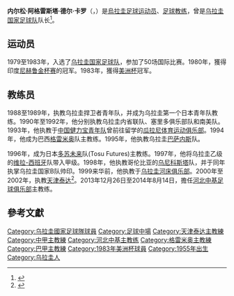 {{Infobox football biography
| name                = Nelson Agresta
| fullname            = Nelson Agresta del Carro
| birth_date          = {{birth date and age|1955|8|2|df=y}}
| birth_place         = [[乌拉圭|乌拉圭]][[蒙得维的亚|蒙得维的亚]]
| height              = 
| position            = [[中场|中场]]
| currentclub         = 
| clubnumber          = 
| youthyears1         = 
| youthclubs1         = 
| years1              = 1974      | clubs1 = [[利物浦足球俱乐部_(乌拉圭)|烏拉圭利物浦]]                   | caps1  =  | goals1  = 
| years2              = 1975–1976 | clubs2 = [[拉普拉塔大学生|拉普拉塔大学生]]                       | caps2  =  | goals2  = 
| years3              = 1976      | clubs3 = [[防卫者体育|防卫者体育]]                                         | caps3  =  | goals3  = 
| years4              = 1977      | clubs4 = [[阿根廷青年|阿根廷青年]]                                        | caps4  =  | goals4  = 
| years5              = 1978–1980 | clubs5 = [[民族足球俱乐部|民族足球俱乐部]]                        | caps5  =  | goals5  = 
| years6              = 1981–1982 | clubs6 = [[河床竞技俱乐部_(乌拉圭)|烏拉圭河床]]         | caps6  =  | goals6  = 
| years7              = 1983      | clubs7 = {{link-en|Sud América}}                                               | caps7  =  | goals7  =
| years8              = 1984–1985 | clubs8 = {{link-en|San Luis de Quillota}}                                      | caps8  = 13 | goals8  = 1
| years9              = 1986      | clubs9 = {{link-en|LDU Portoviejo}}                                            | caps9  =  | goals9  = 
| years10             = 1987      | clubs10= [[Club_Ideal_de_San_Ramón|Ideal de San Ramón]]                | caps10  =  | goals10  =
| years11             = 1988      | clubs11= [[Club_Iván_Mayo_de_Villa_Alemana|Iván Mayo de Villa Alemana]]| caps11  =  | goals11  =
| totalcaps           = 
| totalgoals          = 
| nationalyears1      = 1979–1983
| nationalteam1       = [[烏拉圭國家足球隊|烏拉圭國家足球隊]]
| nationalcaps1       = 34
| nationalgoals1      = 1
| medaltemplates = {{MedalCountry|{{fb|URU}}}}
{{MedalCompetition|[[美洲盃足球賽|美洲盃足球賽]]}}
{{Medal|Winner|[[1983年美洲國家盃|1983年美洲國家盃]]|}}
| manageryears1 = 2000–2002 |  managerclubs1 = [[天津泰达足球俱乐部|天津泰达足球俱乐部]]
| manageryears2 = 2014       |  managerclubs2 = [[河北中基足球俱乐部|河北中基足球俱乐部]]
| club-update         = 
| nationalteam-update = 
}}'''内尔松·阿格雷斯塔·德尔·卡罗'''（{{lang-es|Nelson Agresta del Carro}}，{{bd|1955年|8月2日||}}）是[[烏拉圭|烏拉圭]][[足球运动员|足球运动员]]、[[足球教练|足球教练]]，曾是[[乌拉圭国家足球队|乌拉圭国家足球队]]队长<ref>{{cite web |author1=新华网 |author2=王昆 |author3=朱峰 |author4=王晓易 |title=《前乌拉圭主帅入主河北中基 称一直关注中国足球》 |url=https://sports.163.com/13/1226/17/9H1OM6CF00051C8L.html |website=网易网 |accessdate=2013-12-26}}</ref>。
== 运动员 ==
1979至1983年，入选了[[乌拉圭国家足球队|乌拉圭国家足球队]]，参加了50场国际比赛。1980年，獲得印度[[尼赫鲁金杯赛|尼赫鲁金杯赛]]的冠军。1983年，獲得[[1983年美洲国家杯|美洲杯]]冠军。
== 教练员 ==
1988至1989年，执教乌拉圭捍卫者青年队，并成为乌拉圭第一个日本青年队教练。1990年至1992年，他分别执教乌拉圭内省联队、塞里多俱乐部队和南美队。1993年，他执教于[[中国健力宝青年队|中国健力宝青年队]]曾前往留学的[[瓜拉尼竞技足球俱乐部|瓜拉尼体育运动俱乐部]]。1994年，他成为巴西[[格雷米奥|格雷米奥]]队主教练。1995年，他执教乌拉圭[[巴萨内斯俱乐部|巴萨内斯]]队。

1996年，成为日本[[多苏未来|多苏未来]]队(Tosu Futures)主教练。1997年，他将乌拉圭乙级的[[维拉-西班牙|维拉-西班牙]]队带入甲级。1998年，他执教哥伦比亚的[[乌尼科斯塔|乌尼科斯塔]]队，并于同年执掌乌拉圭国家B队帅印。1999来华前，他执教于[[乌拉圭河床俱乐部|乌拉圭河床俱乐部]]。2000年至2002年，执教[[天津泰达|天津泰达]]<ref>{{cite web |title=《泰达外籍主教练浮出水面 乌拉圭人今日走马上任》 |url=http://sports.sina.com.cn/chinaa/200007/1856378.shtml |website=新浪网 |accessdate=2020-07-11 |archive-date=2020-07-11 |archive-url=https://web.archive.org/web/20200711195917/http://sports.sina.com.cn/chinaa/200007/1856378.shtml |dead-url=no }}</ref>。2013年12月26日至2014年8月14日，擔任[[河北中基足球俱乐部|河北中基足球俱乐部]]主教练。
== 參考文獻 ==
{{Reflist}}

{{DEFAULTSORT:Agresta, Nelson}}
[[Category:乌拉圭國家足球隊球員|Category:乌拉圭國家足球隊球員]]
[[Category:足球中場|Category:足球中場]]
[[Category:天津泰达主教練|Category:天津泰达主教練]]
[[Category:中甲主教練|Category:中甲主教練]]
[[Category:河北中基主教练|Category:河北中基主教练]]
[[Category:格雷米奥主教練|Category:格雷米奥主教練]]
[[Category:巴甲主教練|Category:巴甲主教練]]
[[Category:1983年美洲杯球員|Category:1983年美洲杯球員]]
[[Category:1955年出生|Category:1955年出生]]
[[Category:乌拉圭人|Category:乌拉圭人]]